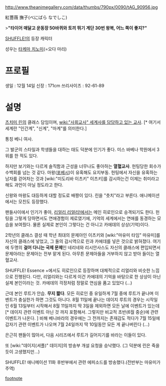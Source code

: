 http://www.theanimegallery.com/data/thumbs/790px/0090/tAG_90956.jpg

紅薔薇 撫子(べにばら なでしこ)

>'''"타이어 매달고 운동장 50바퀴와 토끼 뛰기 계단 30번 왕복, 어느 쪽이 좋지?"'''

[[SHUFFLE!]]의 등장 캐릭터

성우는 [[타케마 치노미]](=오다 마리)

= 프로필 =
생일 : 12월 14일
신장 : 171cm
쓰리사이즈 : 92-61-89

= 설명 =
[[츠치미 린]]의 클래스 담임이며, [[wiki:"사회교사" 세계사를 담당하고 있는 교사]]. [* 여기서 세계란 "인간계", "신계", "마계"를 의미한다.]

통칭 베니 여사.

그 발군의 스타일과 학생들을 대하는 태도 덕분에 인기가 좋다. 미스 바베나 학원에서 3위를 한 적도 있다.

하지만 보기와는 다르게 솔직함과 근성을 너무나도 좋아하는 '''열혈교사'''. 헌팅당한 회수가 수백회를 넘는 것 같다. 마왕([[포베시]])이 유혹해도 요지부동. 헌팅에서 자신을 유혹하는 남자를 걷어차는 것과 [wiki:"미도리바 이츠키" 이츠키]를 감시하는건 이제는 취미라고 해도 과언이 아닐 정도라고 한다.

신왕와 마왕도 대등하게 대할 정도로 배짱이 있다. 린을 "츳치"라고 부른다. 애니메이션에서는 모친도 등장했다. 

팬들사이에서 인기가 좋아, [[리얼리 리얼리!]]에서는 메인 히로인으로 승격되기도 한다. 헌팅을 그렇게 당하면서도 연애경험이 제로였기에, 기억의 세계에서는 연애를 동경하는 모습을 보여줬다. 물론 실제로 본인이 그렇다는 건 아니고 카에데의 상상(기억)이다.

2학년의 클래스 결성 때 학년 최대의 문제아인 이츠키와 [wiki:"마유미 타임" 마유미]를 자신의 클래스에 넣었고, 그 둘의 감시역으로 린과 카에데를 넣은 것으로 밝혀졌다. 여기에 두명의 '''걸어 다니는 국제 문제'''인 네리네와 리시안사스도 자신의 클래스에 편입되면서 문제아라는 문제아는 전부 맡게 된다. 아무튼 문제아들을 거부하지 않고 받아 들이는 열혈교사.

SHUFFLE! Essence +에서도 히로인으로 등장하며 대체적으로 리얼리와 비슷한 느낌으로 진행된다. 다만, 리얼리와는 다르게 이건 카에데의 기억을 바탕으로 한 상상이 아닌 실제 본인이라는 것. 카에데의 걱정처럼 정말로 연심을 품고 있었다 (...)

근데 본인 루트가 안습. '''무지 짧다'''. 모든 히로인 중 유일하게 7월 중에 루트가 끝나며 이벤트가 충실한가 하면 그것도 아니다. 8월 11일에 끝나는 데이지 루트의 경우는 시작일인 6월 13일부터 시작해서 8월 11일까지 딱 3일을 제외하면 모든 날에 이벤트가 있는데[* 데이지 관련 이벤트 아닌 것 까지 포함해서. 그렇지만 비교적 초반(6월 중순)에 관련 이벤트가 나온다. ] 비해 베니바라의 경우에는 그 전까지는 존재감도 적다가 7월 15일에 갑자기 관련 이벤트가 나오며 7월 24일까지 딱 10일동안 모든 게 끝나버린다 (...)

은근히 팬들이 많아서, 다음 시리즈에서 루트가 길어지기를 바라는 이들이 있다.

또 [wiki:"데이지(셔플)" 데이지]의 방송부 개설 요청을 승낙했다. (그 덕분에 린은 죽을듯이 고생했지만...)

SHUFFLE! 애니메이션 11화 후반부에서 관련 에피소드를 방송했다.(전반부는 마유미가 주역)

[[footnote]]
